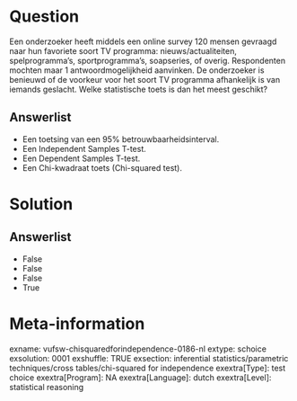 Question
========
Een onderzoeker heeft middels een online survey 120 mensen gevraagd naar
hun favoriete soort TV programma: nieuws/actualiteiten, spelprogramma’s,
sportprogramma’s, soapseries, of overig. Respondenten mochten maar 1
antwoordmogelijkheid aanvinken. De onderzoeker is benieuwd of de
voorkeur voor het soort TV programma afhankelijk is van iemands
geslacht. Welke statistische toets is dan het meest geschikt?

Answerlist
----------
* Een toetsing van een 95% betrouwbaarheidsinterval.
* Een Independent Samples T-test.
* Een Dependent Samples T-test.
* Een Chi-kwadraat toets (Chi-squared test).

Solution
========










Answerlist
----------
* False
* False
* False
* True

Meta-information
================
exname: vufsw-chisquaredforindependence-0186-nl
extype: schoice
exsolution: 0001
exshuffle: TRUE
exsection: inferential statistics/parametric techniques/cross tables/chi-squared for independence
exextra[Type]: test choice
exextra[Program]: NA
exextra[Language]: dutch
exextra[Level]: statistical reasoning

